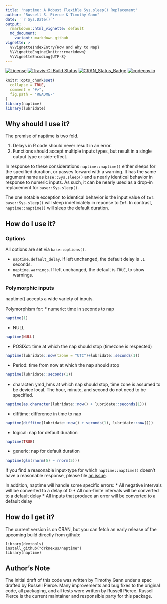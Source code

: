 ```yaml
---
title: 'naptime: A Robust Flexible Sys.sleep() Replacement'
author: "Russell S. Pierce & Timothy Gann"
date: '`r Sys.Date()`'
output:
  rmarkdown::html_vignette: default
  md_document:
    variant: markdown_github
vignette: >
  %\VignetteIndexEntry{How and Why to Nap}
  %\VignetteEngine{knitr::rmarkdown}
  %\VignetteEncoding{UTF-8}
---
```

[![License](http://img.shields.io/badge/license-GPL%20%28%3E=%202%29-brightgreen.svg?style=flat)](http://www.gnu.org/licenses/gpl-2.0.html)
[![Travis-CI Build Status](https://travis-ci.org/drknexus/naptime.svg?branch=master)](https://travis-ci.org/drknexus/naptime)
[![CRAN_Status_Badge](http://www.r-pkg.org/badges/version/naptime)](https://cran.r-project.org/package=naptime)
[![codecov.io](https://codecov.io/github/drknexus/naptime/coverage.svg?branch=master)](https://codecov.io/github/drknexus/naptime?branch=master)

```r
knitr::opts_chunk$set(
  collapse = TRUE,
  comment = "#>",
  fig.path = "README-"
)
library(naptime)
library(lubridate)
```

## Why should I use it?

The premise of naptime is two fold.  

1. Delays in R code should never result in an error.
2. Functions should accept multiple inputs types, but result in a single output type or side-effect.  

In response to these considerations `naptime::naptime()` either sleeps for the specified duration, or passes forward with a warning.  It has the same argument name as `base::Sys.sleep()` and a nearly identical behavior in response to numeric inputs.  As such, it can be nearly used as a drop-in replacement for `base::Sys.sleep()`.  

The one notable exception to identical behavior is the input value of `Inf`. `base::Sys.sleep()` will sleep indefiniately in reponse to `Inf`.  In contrast, `naptime::naptime()` will sleep the default duration.

## How do I use it?

### Options
All options are set via `base::options()`.

* `naptime.default_delay`.  If left unchanged, the default delay is `.1` seconds.
* `naptime.warnings`.  If left unchanged, the default is `TRUE`, to show warnings.

### Polymorphic inputs
naptime() accepts a wide variety of inputs.

Polymorphism for:
 * numeric: time in seconds to nap
```r
naptime(1)
```
 * NULL
```r
naptime(NULL)
```
 * POSIXct: time at which the nap should stop (timezone is respected)
```r
naptime(lubridate::now(tzone = "UTC")+lubridate::seconds(1))
```
 * Period: time from now at which the nap should stop
```r
naptime(lubridate::seconds(1))
```

 * character: ymd_hms at which nap should stop, time zone is assumed to be device local.  The hour, minute, and second do not need to be specified.
```r
naptime(as.character(lubridate::now() + lubridate::seconds(1)))
```
 
 * difftime: difference in time to nap
```r
naptime(difftime(lubridate::now() + seconds(1), lubridate::now()))
```

 * logical: nap for default duration
```r
naptime(TRUE)
```

 * generic: nap for default duration
```r
naptime(glm(rnorm(5) ~ rnorm(5)))
```
If you find a reasonable input-type for which `naptime::naptime()` doesn't have a reasonable response, please file [an issue](https://github.com/drknexus/naptime/issues).

In addition, naptime will handle some specific errors:
* All negative intervals will be converted to a delay of 0
* All non-finite intervals will be converted to a default delay
* All inputs that produce an error will be converted to a default delay

## How do I get it?

The current version is on CRAN, but you can fetch an early release of the upcoming build directly from github:

```
library(devtools)
install_github("drknexus/naptime")
library(naptime)
```

## Author's Note
The initial draft of this code was written by Timothy Gann under a spec drafted by Russell Pierce.  Many improvements and bug fixes to the original code, all packaging, and all tests were written by Russell Pierce.  Russell Pierce is the current maintainer and responsible party for this package.
